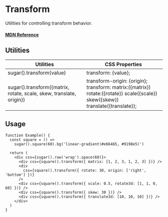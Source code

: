 # Transform

Utilities for controlling transform behavior.

#### [MDN Reference](https://developer.mozilla.org/docs/Web/CSS/opacity)

## Utilities

| Utilities                                                           | CSS Properties                                                                                                                     |
| ------------------------------------------------------------------- | ---------------------------------------------------------------------------------------------------------------------------------- |
| sugar().transform(value)                                            | transform: {value};                                                                                                                |
| sugar().transform({matrix, rotate, scale, skew, translate, origin}) | transform-origin: {origin};<br/>transform: matrix:({matrix}) rotate:({rotate}) scale({scale}) skew({skew}) translate({translate}); |

## Usage

```tsx live
function Example() {
  const square = () =>
    sugar().square(60).bg('linear-gradient(#e66465, #9198e5)')

  return (
    <div css={sugar().row('wrap').space(60)}>
      <div css={square().transform({ matrix: [1, 2, 3, 1, 2, 3] })} />
      <div
        css={square().transform({ rotate: 30, origin: ['right', 'bottom'] })}
      />
      <div css={square().transform({ scale: 0.5, rotate3d: [1, 1, 0, 60] })} />
      <div css={square().transform({ skew: 30 })} />
      <div css={square().transform({ translate3d: [10, 10, 10] })} />
    </div>
  )
}
```
